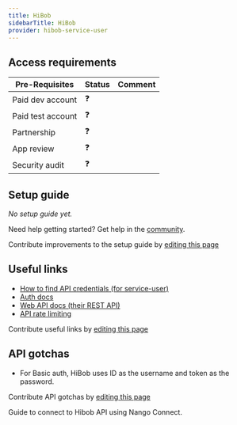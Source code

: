 ```yaml
---
title: HiBob
sidebarTitle: HiBob
provider: hibob-service-user
---
```




<Overview />
<PreBuiltTooling />
<PreBuiltUseCases />

## Access requirements
| Pre-Requisites | Status | Comment|
| - | - | - |
| Paid dev account | ❓ |  |
| Paid test account | ❓ |  |
| Partnership | ❓ | |
| App review | ❓ |  |
| Security audit | ❓ | |


## Setup guide

_No setup guide yet._

<Tip>Need help getting started? Get help in the [community](https://nango.dev/slack).</Tip>

<Note>Contribute improvements to the setup guide by [editing this page](https://github.com/nangohq/nango/tree/master/docs-v2/integrations/all/hibob.mdx)</Note>


## Useful links

-   [How to find API credentials (for service-user)](https://apidocs.hibob.com/docs/api-service-users#how-to-create-a-new-service-user)
-   [Auth docs](https://apidocs.hibob.com/docs/api-service-users#using-service-users-in-bob)
-   [Web API docs (their REST API)](https://apidocs.hibob.com/reference)
-   [API rate limiting](https://apidocs.hibob.com/reference/rate-limiting)

<Note>Contribute useful links by [editing this page](https://github.com/nangohq/nango/tree/master/docs-v2/integrations/all/hibob.mdx)</Note>

## API gotchas

- For Basic auth, HiBob uses ID as the username and token as the password.

<Note>Contribute API gotchas by [editing this page](https://github.com/nangohq/nango/tree/master/docs-v2/integrations/all/hibob.mdx)</Note>

<Card title="Connect to Hibob" icon="link" href="/integrations/all/hibob-service-user/connect" horizontal>
  Guide to connect to Hibob API using Nango Connect.
</Card>

